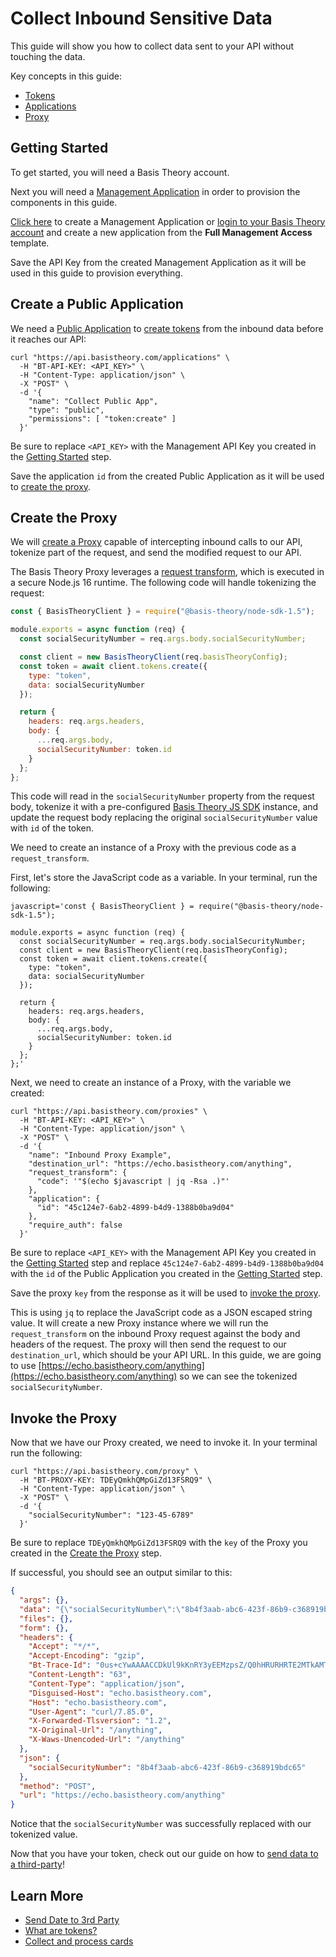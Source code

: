 
# Collect Inbound Sensitive Data

This guide will show you how to collect data sent to your API without touching the data.

Key concepts in this guide:

- [Tokens](/docs/concepts/what-are-tokens)
- [Applications](/docs/api/applications)
- [Proxy](/docs/concepts/what-is-the-proxy)

## Getting Started

To get started, you will need a Basis Theory account.

<AuthButtons />

Next you will need a [Management Application](/docs/api/applications#application-types) in order to provision the components in this guide.

[Click here](https://portal.basistheory.com/applications/create?application_template_id=931b306f-6be7-405d-9a8d-1442a99dd2d7) to create a Management Application or [login to your Basis Theory account](https://portal.basistheory.com/applications) and create a new application from the **Full Management Access** template.

<Alert>Save the API Key from the created Management Application as it will be used in this guide to provision everything.</Alert>

## Create a Public Application

We need a [Public Application](/docs/concepts/access-controls#application-type) to [create tokens](/docs/api/tokens#create-token) from the inbound data before it reaches our API:

```shell showLineNumbers
curl "https://api.basistheory.com/applications" \
  -H "BT-API-KEY: <API_KEY>" \
  -H "Content-Type: application/json" \
  -X "POST" \
  -d '{
    "name": "Collect Public App",
    "type": "public",
    "permissions": [ "token:create" ]
  }'
```

<Alert>Be sure to replace <code>&lt;API_KEY></code> with the Management API Key you created in the <a href="#getting-started">Getting Started</a> step.</Alert>

<Alert>Save the application <code>id</code> from the created Public Application as it will be used to <a href="#create-the-proxy">create the proxy</a>.</Alert>

## Create the Proxy

We will [create a Proxy](/docs/api/proxies#create-a-proxy) capable of intercepting inbound calls to our API, tokenize part of the request, and send the modified request to our API.

The Basis Theory Proxy leverages a [request transform](/docs/api/proxies/pre-configured-proxies#request-transforms), which is executed in a secure Node.js 16 runtime. The following code will handle tokenizing the request:

```javascript showLineNumbers
const { BasisTheoryClient } = require("@basis-theory/node-sdk-1.5");

module.exports = async function (req) {
  const socialSecurityNumber = req.args.body.socialSecurityNumber;

  const client = new BasisTheoryClient(req.basisTheoryConfig);
  const token = await client.tokens.create({
    type: "token",
    data: socialSecurityNumber
  });

  return {
    headers: req.args.headers,
    body: {
      ...req.args.body,
      socialSecurityNumber: token.id
    }
  };
};
```

This code will read in the `socialSecurityNumber` property from the request body, tokenize it with a pre-configured [Basis Theory JS SDK](/docs/sdks/server-side/node) instance, and update the request body replacing the original `socialSecurityNumber` value with `id` of the token.

We need to create an instance of a Proxy with the previous code as a `request_transform`.

First, let's store the JavaScript code as a variable. In your terminal, run the following:

```shell showLineNumbers
javascript='const { BasisTheoryClient } = require("@basis-theory/node-sdk-1.5");

module.exports = async function (req) {
  const socialSecurityNumber = req.args.body.socialSecurityNumber;
  const client = new BasisTheoryClient(req.basisTheoryConfig);
  const token = await client.tokens.create({
    type: "token",
    data: socialSecurityNumber
  });

  return {
    headers: req.args.headers,
    body: {
      ...req.args.body,
      socialSecurityNumber: token.id
    }
  };
};'
```

Next, we need to create an instance of a Proxy, with the variable we created:

```shell showLineNumbers
curl "https://api.basistheory.com/proxies" \
  -H "BT-API-KEY: <API_KEY>" \
  -H "Content-Type: application/json" \
  -X "POST" \
  -d '{
    "name": "Inbound Proxy Example",
    "destination_url": "https://echo.basistheory.com/anything",
    "request_transform": {
      "code": '"$(echo $javascript | jq -Rsa .)"'
    },
    "application": {
      "id": "45c124e7-6ab2-4899-b4d9-1388b0ba9d04"
    },
    "require_auth": false
  }'
```

<Alert>Be sure to replace <code>&lt;API_KEY></code> with the Management API Key you created in the <a href="#getting-started">Getting Started</a> step and replace <code>45c124e7-6ab2-4899-b4d9-1388b0ba9d04</code> with the <code>id</code> of the Public Application you created in the <a href="#create-a-public-application">Getting Started</a> step.</Alert>

<Alert>Save the proxy <code>key</code> from the response as it will be used to <a href="#invoke-the-proxy">invoke the proxy</a>.</Alert>

This is using `jq` to replace the JavaScript code as a JSON escaped string value. It will create a new Proxy instance where we will run the `request_transform` on the inbound Proxy request against the body and headers of the request. The proxy will then send the request to our `destination_url`, which should be your API URL. In this guide, we are going to use [https://echo.basistheory.com/anything](https://echo.basistheory.com/anything) so we can see the tokenized `socialSecurityNumber`.

## Invoke the Proxy

Now that we have our Proxy created, we need to invoke it. In your terminal run the following:

```shell showLineNumbers
curl "https://api.basistheory.com/proxy" \
  -H "BT-PROXY-KEY: TDEyQmkhQMpGiZd13FSRQ9" \
  -H "Content-Type: application/json" \
  -X "POST" \
  -d '{
    "socialSecurityNumber": "123-45-6789"
  }'
```

<Alert>Be sure to replace <code>TDEyQmkhQMpGiZd13FSRQ9</code> with the <code>key</code> of the Proxy you created in the <a href="#create-the-proxy">Create the Proxy</a> step.</Alert>

If successful, you should see an output similar to this:

```json showLineNumbers
{
  "args": {},
  "data": "{\"socialSecurityNumber\":\"8b4f3aab-abc6-423f-86b9-c368919bdc65\"}",
  "files": {},
  "form": {},
  "headers": {
    "Accept": "*/*",
    "Accept-Encoding": "gzip",
    "Bt-Trace-Id": "0us+cYwAAAACCDkUl9kKnRY3yEEMzpsZ/Q0hHRURHRTE2MTkAMTYzY2E1ODMtNjQ3MS00MTc3LTg0ZGItZTA4MzBlZGFiODUw",
    "Content-Length": "63",
    "Content-Type": "application/json",
    "Disguised-Host": "echo.basistheory.com",
    "Host": "echo.basistheory.com",
    "User-Agent": "curl/7.85.0",
    "X-Forwarded-Tlsversion": "1.2",
    "X-Original-Url": "/anything",
    "X-Waws-Unencoded-Url": "/anything"
  },
  "json": {
    "socialSecurityNumber": "8b4f3aab-abc6-423f-86b9-c368919bdc65"
  },
  "method": "POST",
  "url": "https://echo.basistheory.com/anything"
}
```

Notice that the `socialSecurityNumber` was successfully replaced with our tokenized value.

Now that you have your token, check out our guide on how to [send data to a third-party](/docs/guides/share/send-data-to-third-party)!

## Learn More

- [Send Date to 3rd Party](/docs/guides/share/send-data-to-third-party)
- [What are tokens?](/docs/concepts/what-are-tokens)
- [Collect and process cards](/docs/blueprints/cards/collect-and-process-cards)
